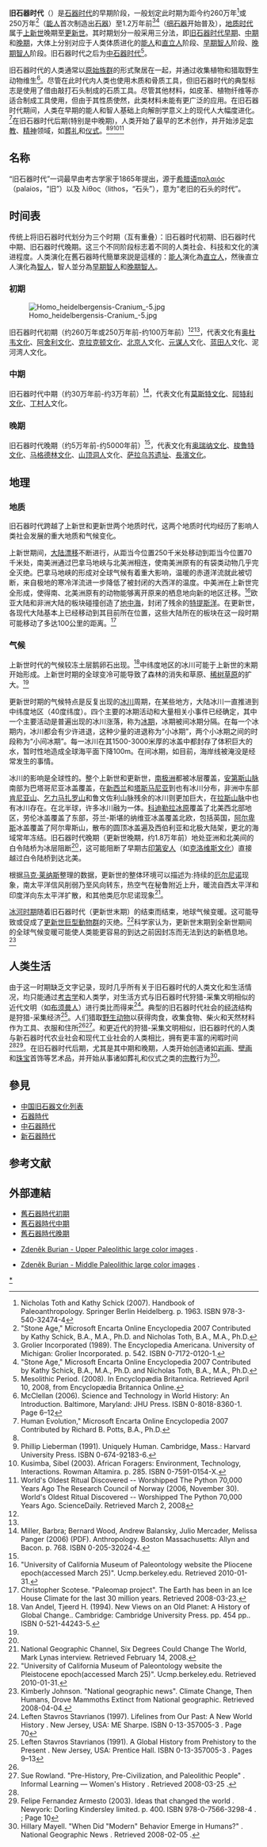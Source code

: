 {{史前时代}}

'''旧石器时代'''（{{lang-en|'''Paleolithic age'''}}）是[[石器时代|石器时代]]的早期阶段，一般划定此时期为距今约260万年<ref name="r1">Nicholas Toth and Kathy Schick (2007). Handbook of Paleoanthropology. Springer Berlin Heidelberg. p. 1963. ISBN 978-3-540-32474-4</ref>或250万年<ref name="r2">"Stone Age," Microsoft Encarta Online Encyclopedia 2007 Contributed by Kathy Schick, B.A., M.A., Ph.D. and Nicholas Toth, B.A., M.A., Ph.D.</ref>（[[能人|能人]]首次制造出[[石器|石器]]）至1.2万年前<ref name="r3">Grolier Incorporated (1989). The Encyclopedia Americana. University of Michigan: Grolier Incorporated. p. 542. ISBN 0-7172-0120-1.</ref><ref name="r4">"Stone Age," Microsoft Encarta Online Encyclopedia 2007 Contributed by Kathy Schick, B.A., M.A., Ph.D. and Nicholas Toth, B.A., M.A., Ph.D.</ref>（[[细石器|细石器]]开始普及），[[地质时代|地质时代]]属于[[上新世|上新世]]晚期至[[更新世|更新世]]。其时期划分一般采用三分法，即[[旧石器时代早期|旧石器时代早期]]、[[旧石器时代中期|中期]]和[[旧石器时代晚期|晚期]]，大体上分别对应于人类体质进化的[[能人|能人]]和[[直立人|直立人]]阶段、[[早期智人|早期智人]]阶段、[[晚期智人|晚期智人]]阶段。旧石器时代之后为[[中石器时代|中石器时代]]<ref name="r5">Mesolithic Period. (2008). In Encyclopædia Britannica. Retrieved April 10, 2008, from Encyclopædia Britannica Online.</ref>。

旧石器时代的人类通常以[[原始族群|原始族群]]的形式聚居在一起，并通过收集植物和猎取野生动物维生<ref name="r6">McClellan (2006). Science and Technology in World History: An Introduction. Baltimore, Maryland: JHU Press. ISBN 0-8018-8360-1. Page 6–12</ref>。尽管在此时代内人类也使用木质和骨质工具，但旧石器时代的典型标志是使用了借由敲打石头制成的石质工具。尽管其他材料，如皮革、植物纤维等亦适合制成工具使用，但由于其性质使然，此类材料未能有更广泛的应用。在旧石器时代期间，人类在早期的能人和智人基础上向解剖学意义上的现代人大幅度进化。<ref name="r7">Human Evolution," Microsoft Encarta Online Encyclopedia 2007 Contributed by Richard B. Potts, B.A., Ph.D.</ref>在旧石器时代后期(特别是中晚期)，人类开始了最早的艺术创作，并开始涉足[[宗教|宗教]]、[[精神|精神]]领域，如[[葬礼|葬礼]]和[[仪式|仪式]]。<ref name="r6" /><ref name="r8">Phillip Lieberman (1991). Uniquely Human. Cambridge, Mass.: Harvard University Press. ISBN 0-674-92183-6.</ref><ref name="r9">Kusimba, Sibel (2003). African Foragers: Environment, Technology, Interactions. Rowman Altamira. p. 285. ISBN 0-7591-0154-X.</ref><ref name="r10">World's Oldest Ritual Discovered -- Worshipped The Python 70,000 Years Ago The Research Council of Norway (2006, November 30). World's Oldest Ritual Discovered -- Worshipped The Python 70,000 Years Ago. ScienceDaily. Retrieved March 2, 2008</ref>

==名称==
“旧石器时代”一词最早由考古学家{{Link-en|约翰·拉伯克|John Lubbock}}于1865年提出，源于[[希腊语|希腊语]]παλαιός（palaios，“旧”）以及 λίθος（lithos，“石头”），意为“老旧的石头的时代”。

== 时间表 ==
{{see also|人类演化}}

传统上将旧石器时代划分为三个时期（互有重叠）：旧石器时代初期、旧石器时代中期、旧石器时代晚期。这三个不同阶段标志着不同的人类社会、科技和文化的演进程度。人类演化在舊石器時代簡單來説是這樣的：[[能人|能人]]演化為[[直立人|直立人]]，然後直立人演化為[[智人|智人]]，智人並分為[[早期智人|早期智人]]和[[晚期智人|晚期智人]]。

===初期===
{{main|旧石器时代初期}}

[[File:Homo_heidelbergensis-Cranium_-5.jpg|thumb]]

旧石器时代初期（约260万年或250万年前-约100万年前）<ref name="r1" /><ref name="r3" />，代表文化有[[奧都萬|奥杜韦文化]]、[[阿舍利文化|阿舍利文化]]、[[克拉克顿文化|克拉克顿文化]]、[[北京猿人|北京人]]文化、[[元谋人|元谋人]]文化、[[蓝田人|蓝田人]]文化、泥河湾人文化。

===中期===
{{main|旧石器时代中期}}

旧石器时代中期（约30万年前-约3万年前）<ref name="r11">Miller, Barbra; Bernard Wood, Andrew Balansky, Julio Mercader, Melissa Panger (2006) (PDF). Anthropology. Boston Massachusetts: Allyn and Bacon. p. 768. ISBN 0-205-32024-4.</ref>，代表文化有[[莫斯特文化|莫斯特文化]]、[[阿特利文化|阿特利文化]]、[[丁村人|丁村人]]文化。

===晚期===
{{main|旧石器时代晚期}}

旧石器时代晚期（约5万年前-约5000年前）<ref name="r11" />，代表文化有[[奥瑞纳文化|奥瑞纳文化]]、[[梭鲁特文化|梭鲁特文化]]、[[马格德林文化|马格德林文化]]、[[山顶洞人|山顶洞人]]文化、[[萨拉乌苏遗址|萨拉乌苏遗址]]、[[長濱文化|長濱文化]]。

== 地理 ==
===地质===
旧石器时代跨越了上新世和更新世两个地质时代，这两个地质时代均经历了影响人类社会发展的重大地质和气候变化。

上新世期间，[[大陆漂移|大陆漂移]]不断进行，从距当今位置250千米处移动到距当今位置70千米处，南美洲通过巴拿马地峡与北美洲相连，使南美洲原有的有袋类动物几乎完全灭绝。巴拿马地峡的形成对全球气候有着重大影响，温暖的赤道洋流就此被切断，来自极地的寒冷洋流进一步降低了被封闭的大西洋的温度。中美洲在上新世完全形成，使得南、北美洲原有的动物能够离开原来的栖息地向新的地区迁移。<ref name="r12">"University of California Museum of Paleontology website the Pliocene epoch(accessed March 25)". Ucmp.berkeley.edu. Retrieved 2010-01-31.</ref>欧亚大陆和非洲大陆的板块碰撞创造了[[地中海|地中海]]，封闭了残余的[[特提斯洋|特提斯洋]]。在更新世，各现代大陆基本上已经移动到其目前所在位置，这些大陆所在的板块在这一段时期可能移动了多达100公里的距离。<ref name="r13">Christopher Scotese. "Paleomap project". The Earth has been in an Ice House Climate for the last 30 million years. Retrieved 2008-03-23.</ref>

===气候===
上新世时代的气候较冻土层鹅卵石出现。<ref name="r14">Van Andel, Tjeerd H. (1994). New Views on an Old Planet: A History of Global Change.. Cambridge: Cambridge University Press. pp. 454 pp.. ISBN 0-521-44243-5.</ref>中纬度地区的冰川可能于上新世的末期开始形成。上新世时期的全球变冷可能导致了森林的消失和草原、[[稀树草原|稀树草原]]的扩大。<ref name="r12" />

更新世时期的气候特点是反复出现的[[冰川|冰川]]周期，在某些地方，大陆冰川一直推进到中纬度地区（40度纬度）。四个主要的冰期活动和大量相关小事件已经确定，其中一个主要活动是普遍出现的冰川涨落，称为[[冰期|冰期]]，冰期被间冰期分隔。在每一个冰期内，冰川都会有少许进退，这种少量的进退称为“小冰期”，两个小冰期之间的时段称为“小间冰期”。每一冰川在其1500-3000米厚的冰盖中都封存了体积巨大的水，暂时性地造成全球海平面下降100m。在间冰期，如目前，海岸线被淹没是经常发生的事情。

冰川的影响是全球性的。整个上新世和更新世，[[南极洲|南极洲]]都被冰层覆盖，[[安第斯山脉|安第斯山脉]]南部为巴塔哥尼亚冰盖覆盖，在[[新西兰|新西兰]]和[[塔斯马尼亚|塔斯马尼亚]]到也有冰川分布，非洲中东部[[肯尼亚山|肯尼亚山]]、[[乞力马扎罗山|乞力马扎罗山]]和鲁文佐利山脉残余的冰川则更加巨大，在[[拉斯山脉|拉斯山脉]]中也有冰川存在。在北半球，许多冰川融为一体。[[科迪勒拉冰原|科迪勒拉冰原]]覆盖了北美西北部地区，劳伦冰盖覆盖了东部，芬兰-斯堪的纳维亚冰盖覆盖北欧，包括英国，[[阿尔卑斯|阿尔卑斯]]冰盖覆盖了阿尔卑斯山，散布的圆顶冰盖遍及西伯利亚和北极大陆架，更北的海域常年冻结。旧石器时代晚期（更新世晚期，约1.8万年前）地处亚洲和北美间的白令陆桥为冰层阻断<ref name="r13" />，这可能阻断了早期古[[印第安人|印第安人]]（如[[克洛维斯文化|克洛维斯文化]]）直接越过白令陆桥到达北美。

根据[[马克·莱纳斯|马克·莱纳斯]]整理的数据，更新世的整体环境可以描述为:持续的[[厄尔尼诺|厄尔尼诺]]现象，南太平洋信风削弱乃至风向转东，热空气在秘鲁附近上升，暖流自西太平洋和印度洋向东太平洋扩散，和其他类厄尔尼诺现象<ref name="r15">National Geographic Channel, Six Degrees Could Change The World, Mark Lynas interview. Retrieved February 14, 2008.</ref>。

[[冰河时期|冰河时期]]随着旧石器时代（更新世末期）的结束而结束，地球气候变暖。这可能导致或促成了[[更新世巨型動物群|更新世巨型動物群]]的灭绝。<ref name="r16">"University of California Museum of Paleontology website the Pleistocene epoch(accessed March 25)". Ucmp.berkeley.edu. Retrieved 2010-01-31.</ref>科学家认为，更新世末期到全新世期间的全球气候变暖可能使人类能更容易的到达之前因封冻而无法到达的新栖息地。<ref name="r17">Kimberly Johnson. "National geographic news". Climate Change, Then Humans, Drove Mammoths Extinct from National geographic. Retrieved 2008-04-04.</ref>

== 人类生活 ==
由于这一时期缺乏文字记录，现时几乎所有关于旧石器时代的人类文化和生活情况，均只能通过[[考古学|考古学]]和人类学，对生活方式与旧石器时代狩猎-采集文明相似的近代文明（如[[布须曼人|布须曼人]]）进行类比而得来<ref name="r19">Leften Stavros Stavrianos (1997). Lifelines from Our Past: A New World History . New Jersey, USA: ME Sharpe. ISBN 0-13-357005-3 . Page 70</ref>。典型的旧石器时代社会的[[经济|经济]]结构是狩猎-采集经济<ref name="r20">Leften Stavros Stavrianos (1991). A Global History from Prehistory to the Present . New Jersey, USA: Prentice Hall. ISBN 0-13-357005-3 . Pages 9–13</ref>。人们猎取[[野生动物|野生动物]]以获得肉食，收集食物、柴火和天然材料作为工具、衣服和住所<ref name="r20" /><ref name="r21">Sue Rowland. "Pre-History, Pre-Civilization, and Paleolithic People" . Informal Learning — Women's History . Retrieved 2008-03-25 .</ref>。和更近代的狩猎-采集文明相似，旧石器时代的人类与新石器时代农业社会和现代工业社会的人类相比，拥有更丰富的闲暇时间<ref name="r20" /><ref name="r23">Felipe Fernandez Armesto (2003). Ideas that changed the world . Newyork: Dorling Kindersley limited. p. 400. ISBN 978-0-7566-3298-4 . ; Page 10</ref>。在旧石器时代后期，尤其是其中期和晚期，人类开始创造诸如[[岩画|岩画]]、[[壁画|壁画]]和[[珠宝|珠宝]]首饰等艺术品，并开始从事诸如葬礼和仪式之类的[[宗教|宗教]]行为<ref name="r24">Hillary Mayell. "When Did "Modern" Behavior Emerge in Humans?" . National Geographic News . Retrieved 2008-02-05 .</ref>。

== 參見 ==
* [[中国旧石器文化列表|中国旧石器文化列表]]
* [[石器時代|石器時代]]
* [[中石器時代|中石器時代]]
* [[新石器時代|新石器時代]]

== 参考文献 ==
{{Reflist|30em}}

== 外部連結 ==
* [http://www.angelfire.com/la/kenlai/chhist/prehistory/article1.html 舊石器時代初期] {{Wayback|url=http://www.angelfire.com/la/kenlai/chhist/prehistory/article1.html |date=20140615055155 }}
* [http://www.angelfire.com/la/kenlai/chhist/prehistory/article2.html 舊石器時代中期] {{Wayback|url=http://www.angelfire.com/la/kenlai/chhist/prehistory/article2.html |date=20210305142826 }}
* [http://www.angelfire.com/la/kenlai/chhist/prehistory/article3.html 舊石器時代晚期] {{Wayback|url=http://www.angelfire.com/la/kenlai/chhist/prehistory/article3.html |date=20150108111754 }}
* {{en}} [http://www.proistoria.org/upper-paleolithic-by-zdenek-burian.html Zdeněk Burian - Upper Paleolithic large color images] {{Wayback|url=http://www.proistoria.org/upper-paleolithic-by-zdenek-burian.html |date=20150924082257 }}.
* {{en}} [http://www.proistoria.org/middle-paleolithic-by-zdenek-burian.html Zdeněk Burian - Middle Paleolithic large color images] {{Wayback|url=http://www.proistoria.org/middle-paleolithic-by-zdenek-burian.html |date=20160303165417 }}.

{{三时代系统}}
{{Authority control}}
[[Category:舊石器時代|*]]